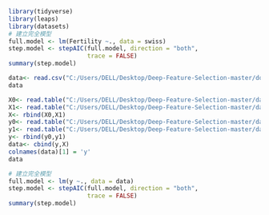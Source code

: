 

```{r}
library(tidyverse)
library(leaps)
library(datasets)
# 建立完全模型 
full.model <- lm(Fertility ~., data = swiss)
step.model <- stepAIC(full.model, direction = "both", 
                      trace = FALSE)
summary(step.model)
```
```{r}
data<- read.csv("C:/Users/DELL/Desktop/Deep-Feature-Selection-master/docs/notebooks/X.csv")
data
```

```{r}
X0<- read.table("C:/Users/DELL/Desktop/Deep-Feature-Selection-master/data/nonlinear/p_500_N_600_s_4/X_0.txt")
X1<- read.table("C:/Users/DELL/Desktop/Deep-Feature-Selection-master/data/nonlinear/p_500_N_600_s_4/X_1.txt")
X<- rbind(X0,X1)
y0<- read.table("C:/Users/DELL/Desktop/Deep-Feature-Selection-master/data/nonlinear/p_500_N_600_s_4/y_0.txt")
y1<- read.table("C:/Users/DELL/Desktop/Deep-Feature-Selection-master/data/nonlinear/p_500_N_600_s_4/y_1.txt")
y<- rbind(y0,y1)
data<- cbind(y,X)
colnames(data)[1] = 'y'
data
```

```{r}
# 建立完全模型 
full.model <- lm(y ~., data = data)
step.model <- stepAIC(full.model, direction = "both", 
                      trace = FALSE)
summary(step.model)
```